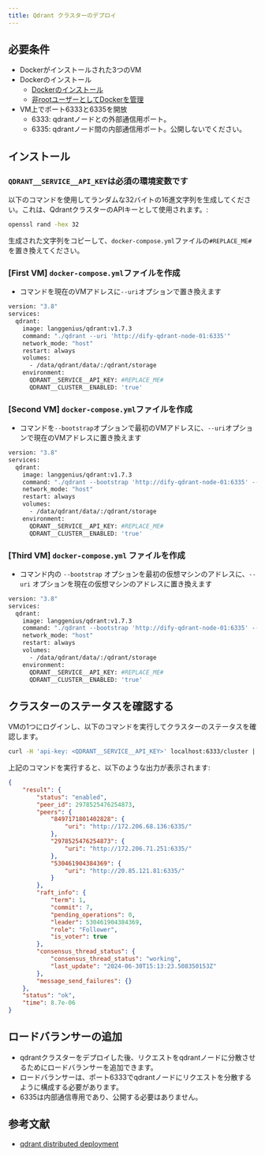 ```yaml
---
title: Qdrant クラスターのデプロイ
---
```


## 必要条件
- Dockerがインストールされた3つのVM
- Dockerのインストール
  - [Dockerのインストール](https://docs.docker.com/engine/install/ubuntu/#install-using-the-repository)
  - [非rootユーザーとしてDockerを管理](https://docs.docker.com/engine/install/linux-postinstall/#manage-docker-as-a-non-root-user)
- VM上でポート6333と6335を開放
  - 6333: qdrantノードとの外部通信用ポート。
  - 6335: qdrantノード間の内部通信用ポート。公開しないでください。

## インストール
### `QDRANT__SERVICE__API_KEY`は必須の環境変数です
以下のコマンドを使用してランダムな32バイトの16進文字列を生成してください。これは、QdrantクラスターのAPIキーとして使用されます。:

```bash
openssl rand -hex 32
```

生成された文字列をコピーして、`docker-compose.yml`ファイルの`#REPLACE_ME#`を置き換えてください。

### [First VM] `docker-compose.yml`ファイルを作成
- コマンドを現在のVMアドレスに`--uri`オプションで置き換えます

```bash
version: "3.8"
services:
  qdrant:
    image: langgenius/qdrant:v1.7.3
    command: "./qdrant --uri 'http://dify-qdrant-node-01:6335'"
    network_mode: "host"
    restart: always
    volumes:
      - /data/qdrant/data/:/qdrant/storage
    environment:
      QDRANT__SERVICE__API_KEY: #REPLACE_ME#
      QDRANT__CLUSTER__ENABLED: 'true'
```


### [Second VM] `docker-compose.yml`ファイルを作成
- コマンドを`--bootstrap`オプションで最初のVMアドレスに、`--uri`オプションで現在のVMアドレスに置き換えます

```bash
version: "3.8"
services:
  qdrant:
    image: langgenius/qdrant:v1.7.3
    command: "./qdrant --bootstrap 'http://dify-qdrant-node-01:6335' --uri 'http://dify-qdrant-node-02:6335'"
    network_mode: "host"
    restart: always
    volumes:
      - /data/qdrant/data/:/qdrant/storage
    environment:
      QDRANT__SERVICE__API_KEY: #REPLACE_ME#
      QDRANT__CLUSTER__ENABLED: 'true'
```


### [Third VM] `docker-compose.yml` ファイルを作成
- コマンド内の `--bootstrap` オプションを最初の仮想マシンのアドレスに、`--uri` オプションを現在の仮想マシンのアドレスに置き換えます

```bash
version: "3.8"
services:
  qdrant:
    image: langgenius/qdrant:v1.7.3
    command: "./qdrant --bootstrap 'http://dify-qdrant-node-01:6335' --uri 'http://dify-qdrant-node-03:6335'"
    network_mode: "host"
    restart: always
    volumes:
      - /data/qdrant/data/:/qdrant/storage
    environment:
      QDRANT__SERVICE__API_KEY: #REPLACE_ME#
      QDRANT__CLUSTER__ENABLED: 'true'
```


## クラスターのステータスを確認する
VMの1つにログインし、以下のコマンドを実行してクラスターのステータスを確認します。
```bash
curl -H 'api-key: <QDRANT__SERVICE__API_KEY>' localhost:6333/cluster | python3 -m json.tool
```


上記のコマンドを実行すると、以下のような出力が表示されます:


```json
{
    "result": {
        "status": "enabled",
        "peer_id": 2978525476254873,
        "peers": {
            "8497171801402828": {
                "uri": "http://172.206.68.136:6335/"
            },
            "2978525476254873": {
                "uri": "http://172.206.71.251:6335/"
            },
            "530461904384369": {
                "uri": "http://20.85.121.81:6335/"
            }
        },
        "raft_info": {
            "term": 1,
            "commit": 7,
            "pending_operations": 0,
            "leader": 530461904384369,
            "role": "Follower",
            "is_voter": true
        },
        "consensus_thread_status": {
            "consensus_thread_status": "working",
            "last_update": "2024-06-30T15:13:23.508350153Z"
        },
        "message_send_failures": {}
    },
    "status": "ok",
    "time": 8.7e-06
}
```


## ロードバランサーの追加
- qdrantクラスターをデプロイした後、リクエストをqdrantノードに分散させるためにロードバランサーを追加できます。
- ロードバランサーは、ポート6333でqdrantノードにリクエストを分散するように構成する必要があります。
- 6335は内部通信専用であり、公開する必要はありません。

## 参考文献
- [qdrant distributed deployment](https://qdrant.tech/documentation/guides/distributed_deployment/)
